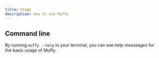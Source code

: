 ```yaml
---
title: Usage
description: How to use Muffy
---
```



## Command line

By running `muffy --help` in your terminal, you can see help messsages for the basic usage of Muffy.

<Help />
